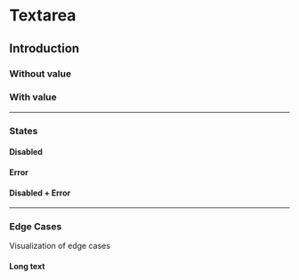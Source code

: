 
# Textarea

## Introduction

### Without value

<Example noTheme={true} className="sg-example">
  <React.Fragment>
    <p-textarea name="some-name" label="Some label"></p-textarea>
  </React.Fragment>
</Example>

### With value

<Example noTheme={true} className="sg-example">
  <React.Fragment>
    <p-textarea name="some-name" value="Some value" label="Some label"></p-textarea>
  </React.Fragment>
</Example>

---

### States

#### Disabled

<Example noTheme={true} className="sg-example">
  <React.Fragment>
    <p-textarea name="some-name" label="Some label" disabled="true"></p-textarea>
    <p-textarea name="some-name" value="Some value" label="Some label" disabled="true"></p-textarea>
  </React.Fragment>
</Example>

#### Error

<Example noTheme={true} className="sg-example">
  <React.Fragment>
    <p-textarea name="some-name" label="Some label" error="true"></p-textarea>
    <p-textarea name="some-name" value="Some value" label="Some label" error="true"></p-textarea>
  </React.Fragment>
</Example>

#### Disabled + Error

<Example noTheme={true} className="sg-example">
  <React.Fragment>
    <p-textarea name="some-name" label="Some label" disabled="true" error="true"></p-textarea>
    <p-textarea name="some-name" value="Some value" label="Some label" disabled="true" error="true"></p-textarea>
  </React.Fragment>
</Example>

---

### Edge Cases

Visualization of edge cases

#### Long text

<Example noTheme={true} className="sg-example">
  <React.Fragment>
    <p-textarea name="some-name" value="Lorem ipsum dolor sit amet, consetetur sadipscing elitr, sed diam nonumy eirmod tempor invidunt ut labore et dolore magna aliquyam erat, sed diam voluptua." label="Lorem ipsum dolor sit amet, consetetur sadipscing elitr, sed diam nonumy eirmod tempor invidunt ut labore et dolore magna aliquyam erat, sed diam voluptua."></p-textarea>
  </React.Fragment>
</Example>
